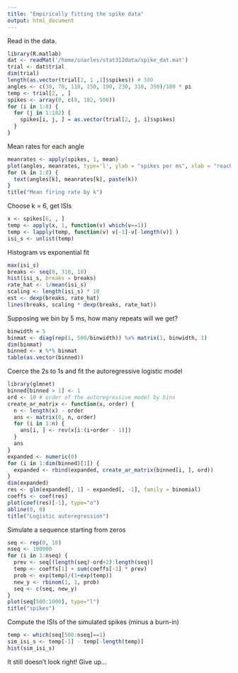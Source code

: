 ```yaml
---
title: "Empirically fitting the spike data"
output: html_document
---
```


Read in the data.

```r
library(R.matlab)
dat <- readMat('/home/snarles/stat312data/spike_dat.mat')
trial <- dat$trial
dim(trial)
length(as.vector(trial[2, 1 ,1]$spikes)) # 500
angles <- c(30, 70, 110, 150, 190, 230, 310, 350)/180 * pi
temp <- trial[2, , ]
spikes <- array(0, c(8, 182, 500))
for (i in 1:8) {
  for (j in 1:182) {
    spikes[i, j, ] = as.vector(trial[2, j, i]$spikes)
  }
}
```

Mean rates for each angle
```r
meanrates <- apply(spikes, 1, mean)
plot(angles, meanrates, type='l', ylab = "spikes per ms", xlab = "reaching angle (radians)")
for (k in 1:8) {
  text(angles[k], meanrates[k], paste(k))
}
title("Mean firing rate by k")
```

Choose k = 6, get ISIs

```r
x <- spikes[6, , ]
temp <- apply(x, 1, function(v) which(v==1))
temp <- lapply(temp, function(v) v[-1]-v[-length(v)] )
isi_s <- unlist(temp)
```

Histogram vs exponential fit
```r
max(isi_s)
breaks <- seq(0, 310, 10)
hist(isi_s, breaks = breaks)
rate_hat <- 1/mean(isi_s)
scaling <- length(isi_s) * 10
est <- dexp(breaks, rate_hat)
lines(breaks, scaling * dexp(breaks, rate_hat))
```

Supposing we bin by 5 ms, how many repeats will we get?

```r
binwidth = 5
binmat <- diag(rep(1, 500/binwidth)) %x% matrix(1, binwidth, 1)
dim(binmat)
binned <- x %*% binmat
table(as.vector(binned))
```

Coerce the 2s to 1s and fit the autoregressive logistic model

```r
library(glmnet)
binned[binned > 1] <- 1
ord <- 10 # order of the autoregressive model by bins
create_ar_matrix <- function(x, order) {
  n <- length(x) - order
  ans <- matrix(0, n, order)
  for (i in 1:n) {
    ans[i, ] <- rev(x[i:(i+order - 1)])
  }
  ans
}
expanded <- numeric(0)
for (i in 1:dim(binned)[1]) {
  expanded <- rbind(expanded, create_ar_matrix(binned[i, ], ord))
}
dim(expanded)
res <- glm(expanded[, 1] ~ expanded[, -1], family = binomial)
coeffs <- coef(res)
plot(coef(res)[-1], type="o")
abline(0, 0)
title("Logistic autoregression")
```

Simulate a sequence starting from zeros
```r
seq <- rep(0, 10)
nseq <- 100000
for (i in 1:nseq) {
  prev <- seq[(length(seq)-ord+2):length(seq)]
  temp <- coeffs[1] + sum(coeffs[-1] * prev)
  prob <- exp(temp)/(1+exp(temp))
  new_y <- rbinom(1, 1, prob)
  seq <- c(seq, new_y)
}
plot(seq[500:1000], type="l")
title("spikes")
```

Compute the ISIs of the simulated spikes (minus a burn-in)
```r
temp <- which(seq[500:nseq]==1)
sim_isi_s <- temp[-1] - temp[-length(temp)]
hist(sim_isi_s)
```

It still doesn't look right! Give up...

